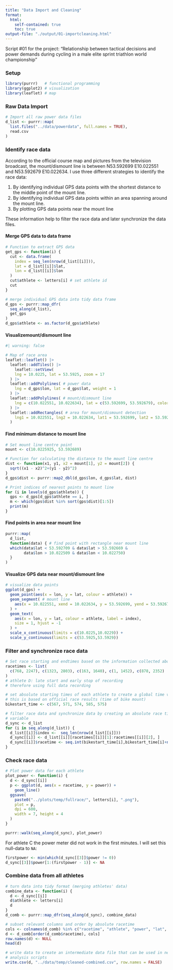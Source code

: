 ```yaml
---
title: "Data Import and Cleaning"
format: 
  html:
    self-contained: true
    toc: true
output-file: "./output/01-importcleaning.html"
---
```


Script #01 for the project: "Relationship between tactical decisions and power demands during cycling in a male elite sprint triathlon world championship"

### Setup

```r
library(purrr)   # functional programming
library(ggplot2) # visualization
library(leaflet) # map
```

### Raw Data Import

```r
# Import all raw power data files
d_list <- purrr::map(
  list.files("../data/powerdata", full.names = TRUE),
  read.csv
)
```

### Identify race data

According to the official course map and pictures from the television broadcast, the mount/dismount line is between N53.592699 E10.022551 and N53.592679 E10.022634. I use three different strategies to identify the race data: 

1. By identifying individual GPS data points with the shortest distance to the middle point of the mount line.
2. By identifying individual GPS data points within an area spanning around the mount line.
3. By plotting GPS data points near the mount line

These information help to filter the race data and later synchronize the data files.

#### Merge GPS data to data frame

```r
# Function to extract GPS data
get_gps <- function(i) {
  cut <- data.frame(
    index = seq_len(nrow(d_list[[i]])),
    lat = d_list[[i]]$lat,
    lon = d_list[[i]]$lon
  )
  cut$athlete <- letters[i] # set athlete id 
  cut
}

# merge individual GPS data into tidy data frame
d_gps <- purrr::map_dfr(
  seq_along(d_list),
  get_gps
)
d_gps$athlete <- as.factor(d_gps$athlete)
```

#### Visualizemount/dismount line

```r
#| warning: false

# Map of race area
leaflet::leaflet() |> 
  leaflet::addTiles() |>
    leaflet::setView(
    lng = 10.0225, lat = 53.5925, zoom = 17
  ) |>
  leaflet::addPolylines( # power data
    lng = d_gps$lon, lat = d_gps$lat, weight = 1
  ) |>
  leaflet::addPolylines( # mount/dismount line
    lng = c(10.022551, 10.022634), lat = c(53.592699, 53.592679), color = "red"
  ) |>
  leaflet::addRectangles( # area for mount/dismount detection
    lng1 = 10.022551, lng2 = 10.022634, lat1 = 53.592699, lat2 = 53.592679
  )

```

#### Find minimum distance to mount line

```r
# Set mount line centre point
mount <- c(10.0225925, 53.592689)

# Function for calculating the distance to the mount line centre
dist <- function(x1, y1, x2 = mount[1], y2 = mount[2]) {
  sqrt((x1 - x2)^2+(y1 - y2)^2)
}
d_gps$dist <- purrr::map2_dbl(d_gps$lon, d_gps$lat, dist)

# Print indices of nearest points to mount line
for (i in levels(d_gps$athlete)) {
  gps <- d_gps[d_gps$athlete == i, ]
  m <- which(gps$dist %in% sort(gps$dist)[1:5])
  print(m)
}
```

#### Find points in area near mount line

```r
purrr::map(
  d_list,
  function(data) { # find point with rectangle near mount line
  which(data$lat < 53.592709 & data$lat > 53.592669 &
        data$lon > 10.022509 & data$lon < 10.022750)
  }
)
```

#### Visualize GPS data near mount/dismount line

```r
# visualize data points
ggplot(d_gps) +
  geom_point(aes(x = lon, y = lat, colour = athlete)) +
  geom_segment( # mount line
    aes(x = 10.022551, xend = 10.022634, y = 53.592699, yend = 53.592679)
  ) +
  geom_text(
    aes(x = lon, y = lat, colour = athlete, label = index), 
    size = 1, hjust = -1
  ) +
  scale_x_continuous(limits = c(10.0225,10.0229)) +
  scale_y_continuous(limits = c(53.5925,53.5929))
```

### Filter and synchronize race data

```r
# Set race starting and endtimes based on the information collected above
racetimes <- list(
  c(768, 2247), c(1323, 2803), c(163, 1640), c(1, 1452), c(878, 2352)
)
# athlete D: late start and early stop of recording
# therefore using full data recording

# set absolute starting times of each athlete to create a global time variable
# this is based on official race results (time of bike mount)
bikestart_time <- c(567, 571, 574, 585, 575)

# filter race data and synchronize data by creating an absolute race time 
# variable
d_sync <- d_list
for (i in seq_along(d_list)) {
  d_list[[i]]$index <-  seq_len(nrow(d_list[[i]]))
  d_sync[[i]] <- d_list[[i]][racetimes[[i]][1]:racetimes[[i]][2], ]
  d_sync[[i]]$racetime <- seq.int(bikestart_time[i],bikestart_time[i]+nrow(d_sync[[i]])-1)
}
```

### Check race data

```r
# Plot power data for each athlete
plot_power <- function(i) {
  d <- d_sync[[i]]
  p <- ggplot(d, aes(x = racetime, y = power)) +
    geom_line()
  ggsave(
    paste0("../plots/temp/fullrace/", letters[i], ".png"),
    plot = p, 
    dpi = 600,
    width = 7, height = 4
  )
}

purrr::walk(seq_along(d_sync), plot_power)
```

For athlete C the power meter did not work in the first minutes. I will set this null-data to `NA`:

```r
firstpower <- min(which(d_sync[[3]]$power != 0))
d_sync[[3]]$power[1:(firstpower - 1)] <- NA
```

### Combine data from all athletes

```r
# turn data into tidy format (merging athletes' data)
combine_data <- function(i) {
  d <- d_sync[[i]]
  d$athlete <- letters[i]
  d
}
d_comb <- purrr::map_dfr(seq_along(d_sync), combine_data)

# subset relevant columns and order by absolute racetime
cols <- colnames(d_comb) %in% c("racetime", "athlete", "power", "lat", "lon", "distance", "time", "index", "km", "kph", "grade", "cadence")
d <- d_comb[order(d_comb$racetime), cols]
row.names(d) <- NULL
head(d)

# write data to create an intermediate data file that can be used in next 
# analysis scripts
write.csv(d, "../data/temp/cleaned-combined.csv", row.names = FALSE)
```

